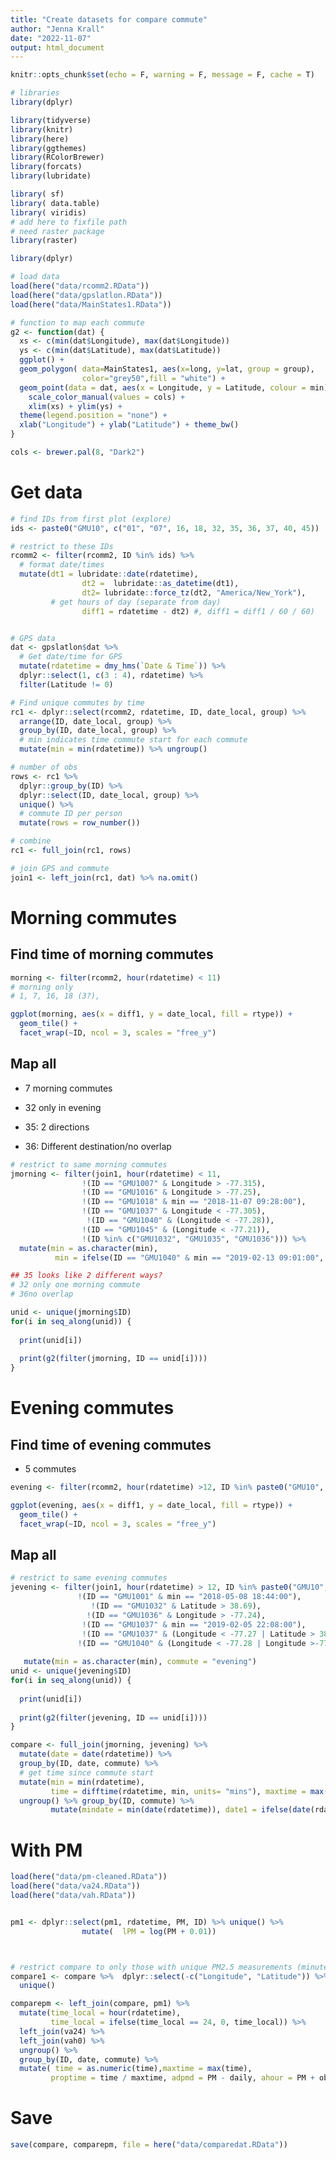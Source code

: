 ```yaml
---
title: "Create datasets for compare commute"
author: "Jenna Krall"
date: "2022-11-07"
output: html_document
---
```





```r
knitr::opts_chunk$set(echo = F, warning = F, message = F, cache = T)
```

```r
# libraries
library(dplyr)

library(tidyverse)
library(knitr)
library(here)
library(ggthemes)
library(RColorBrewer)
library(forcats)
library(lubridate)

library( sf)
library( data.table)
library( viridis)
# add here to fixfile path
# need raster package
library(raster)

library(dplyr)

```


```r
# load data
load(here("data/rcomm2.RData"))
load(here("data/gpslatlon.RData"))
load(here("data/MainStates1.RData"))
```




```r

# function to map each commute
g2 <- function(dat) {
  xs <- c(min(dat$Longitude), max(dat$Longitude))
  ys <- c(min(dat$Latitude), max(dat$Latitude))
  ggplot() +
  geom_polygon( data=MainStates1, aes(x=long, y=lat, group = group),
                color="grey50",fill = "white") +
  geom_point(data = dat, aes(x = Longitude, y = Latitude, colour = min), alpha = 0.2) +
    scale_color_manual(values = cols) + 
    xlim(xs) + ylim(ys) +
  theme(legend.position = "none") +
  xlab("Longitude") + ylab("Latitude") + theme_bw()
}

cols <- brewer.pal(8, "Dark2")


```

# Get data

```r
# find IDs from first plot (explore)
ids <- paste0("GMU10", c("01", "07", 16, 18, 32, 35, 36, 37, 40, 45))

# restrict to these IDs
rcomm2 <- filter(rcomm2, ID %in% ids) %>%
  # format date/times
  mutate(dt1 = lubridate::date(rdatetime), 
                dt2 =  lubridate::as_datetime(dt1),
                dt2= lubridate::force_tz(dt2, "America/New_York"),
         # get hours of day (separate from day)
                diff1 = rdatetime - dt2) #, diff1 = diff1 / 60 / 60)


# GPS data
dat <- gpslatlon$dat %>% 
  # Get date/time for GPS
  mutate(rdatetime = dmy_hms(`Date & Time`)) %>%
  dplyr::select(1, c(3 : 4), rdatetime) %>%
  filter(Latitude != 0)

# Find unique commutes by time
rc1 <- dplyr::select(rcomm2, rdatetime, ID, date_local, group) %>%
  arrange(ID, date_local, group) %>%
  group_by(ID, date_local, group) %>%
  # min indicates time commute start for each commute
  mutate(min = min(rdatetime)) %>% ungroup()

# number of obs
rows <- rc1 %>%
  dplyr::group_by(ID) %>%
  dplyr::select(ID, date_local, group) %>%
  unique() %>%
  # commute ID per person
  mutate(rows = row_number())

# combine
rc1 <- full_join(rc1, rows)

# join GPS and commute
join1 <- left_join(rc1, dat) %>% na.omit()


```



# Morning commutes


## Find time of morning commutes


```r
morning <- filter(rcomm2, hour(rdatetime) < 11)
# morning only
# 1, 7, 16, 18 (3?), 

ggplot(morning, aes(x = diff1, y = date_local, fill = rtype)) +
  geom_tile() +
  facet_wrap(~ID, ncol = 3, scales = "free_y")

```






## Map all

- 7 morning commutes

- 32 only in evening
- 35: 2 directions
- 36: Different destination/no overlap
 
```r


# restrict to same morning commutes
jmorning <- filter(join1, hour(rdatetime) < 11,
                !(ID == "GMU1007" & Longitude > -77.315),
                !(ID == "GMU1016" & Longitude > -77.25),
                !(ID == "GMU1018" & min == "2018-11-07 09:28:00"),
                !(ID == "GMU1037" & Longitude < -77.305),
                 !(ID == "GMU1040" & (Longitude < -77.28)),
                !(ID == "GMU1045" & (Longitude < -77.21)),
                !(ID %in% c("GMU1032", "GMU1035", "GMU1036"))) %>%
  mutate(min = as.character(min), 
          min = ifelse(ID == "GMU1040" & min == "2019-02-13 09:01:00", "2019-02-13 08:43:00", min), commute = "morning")

## 35 looks like 2 different ways?
# 32 only one morning commute
# 36no overlap

unid <- unique(jmorning$ID)
for(i in seq_along(unid)) {
  
  print(unid[i])
  
  print(g2(filter(jmorning, ID == unid[i])))
}

```


# Evening commutes

## Find time of evening commutes

- 5 commutes


```r
evening <- filter(rcomm2, hour(rdatetime) >12, ID %in% paste0("GMU10", c("01", 32, 36, 37, 40)))

ggplot(evening, aes(x = diff1, y = date_local, fill = rtype)) +
  geom_tile() +
  facet_wrap(~ID, ncol = 3, scales = "free_y")

```






## Map all


```r


# restrict to same evening commutes
jevening <- filter(join1, hour(rdatetime) > 12, ID %in% paste0("GMU10", c("01", 32, 36, 37, 40)),
               !(ID == "GMU1001" & min == "2018-05-08 18:44:00"),
                  !(ID == "GMU1032" & Latitude > 38.69),
                 !(ID == "GMU1036" & Longitude > -77.24),
                !(ID == "GMU1037" & min == "2019-02-05 22:08:00"),
                !(ID == "GMU1037" & (Longitude < -77.27 | Latitude > 38.92 | Latitude < 38.877)),
               !(ID == "GMU1040" & (Longitude < -77.28 | Longitude >-77.20))) %>%
  
   mutate(min = as.character(min), commute = "evening")
unid <- unique(jevening$ID)
for(i in seq_along(unid)) {
  
  print(unid[i])
  
  print(g2(filter(jevening, ID == unid[i])))
}

compare <- full_join(jmorning, jevening) %>%
  mutate(date = date(rdatetime)) %>%
  group_by(ID, date, commute) %>%
  # get time since commute start
  mutate(min = min(rdatetime),
         time = difftime(rdatetime, min, units= "mins"), maxtime = max(time)) %>%
  ungroup() %>% group_by(ID, commute) %>%
         mutate(mindate = min(date(rdatetime)), date1 = ifelse(date(rdatetime) == mindate, "day1", "day2"))


```




# With PM

```r
load(here("data/pm-cleaned.RData"))
load(here("data/va24.RData"))
load(here("data/vah.RData"))


pm1 <- dplyr::select(pm1, rdatetime, PM, ID) %>% unique() %>%
                mutate(  lPM = log(PM + 0.01))



# restrict compare to only those with unique PM2.5 measurements (minute
compare1 <- compare %>%  dplyr::select(-c("Longitude", "Latitude")) %>%
  unique()

comparepm <- left_join(compare, pm1) %>%
  mutate(time_local = hour(rdatetime),
         time_local = ifelse(time_local == 24, 0, time_local)) %>%
  left_join(va24) %>%
  left_join(vah0) %>%
  ungroup() %>%
  group_by(ID, date, commute) %>%
  mutate( time = as.numeric(time),maxtime = max(time),
         proptime = time / maxtime, adpmd = PM - daily, ahour = PM + obsdiff ) 
```


# Save

```r
save(compare, comparepm, file = here("data/comparedat.RData"))

```